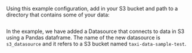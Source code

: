 
Using this example configuration, add in your S3 bucket and path to a directory that contains some of your data:

```python name="tests/integration/docusaurus/deployment_patterns/aws_cloud_storage_pandas.py add_s3_datasource"
```

In the example, we have added a Datasource that connects to data in S3 using a Pandas dataframe. The name of
the new datasource is ``s3_datasource`` and it refers to a S3 bucket named ``taxi-data-sample-test``.

